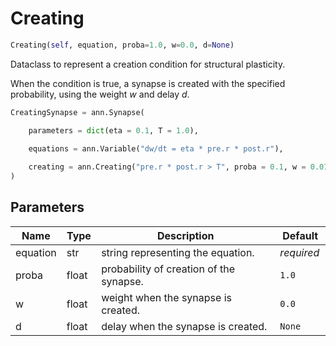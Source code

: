 # Creating { #ANNarchy.core.Parameters.Creating }

```python
Creating(self, equation, proba=1.0, w=0.0, d=None)
```

Dataclass to represent a creation condition for structural plasticity.

When the condition is true, a synapse is created with the specified probability, using the weight $w$ and delay $d$.

```python
CreatingSynapse = ann.Synapse(

    parameters = dict(eta = 0.1, T = 1.0),

    equations = ann.Variable("dw/dt = eta * pre.r * post.r"),
    
    creating = ann.Creating("pre.r * post.r > T", proba = 0.1, w = 0.01),
)
```

## Parameters {.doc-section .doc-section-parameters}

| Name     | Type   | Description                             | Default    |
|----------|--------|-----------------------------------------|------------|
| equation | str    | string representing the equation.       | _required_ |
| proba    | float  | probability of creation of the synapse. | `1.0`      |
| w        | float  | weight when the synapse is created.     | `0.0`      |
| d        | float  | delay when the synapse is created.      | `None`     |